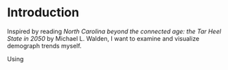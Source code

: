 # Introduction

Inspired by reading *North Carolina beyond the connected age: the Tar Heel State in 2050* by Michael L. Walden, I want to examine and visualize demograph trends myself.

Using 